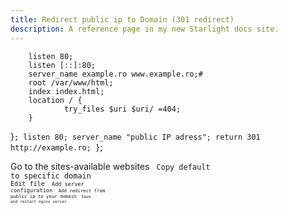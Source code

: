 ```yaml
---
title: Redirect public ip to Domain (301 redirect)
description: A reference page in my new Starlight docs site.
---
```



        listen 80;
        listen [::]:80;
        server_name example.ro www.example.ro;#
        root /var/www/html;
        index index.html;
        location / {
                try_files $uri $uri/ =404;
        }
}`;
        listen 80;
        server_name "public IP adress";
        return 301 http://example.ro;
}`;


Go to the sites-available websites
<Code code="cd /etc/nginx/sites-available" lang="bash" />
Copy default to specific domain
<Code code="cp default example.ro" lang="bash" />
Edit file
<Code code="nano example.ro" lang="bash" />
Add server configuration
<Code code={exampleCode1} lang="text" />
Add redirect from public ip to your domain
<Code code={exampleCode2} lang="text" />
Save and restart nginx server







